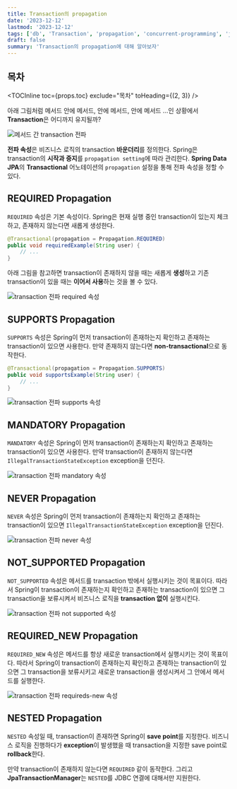 ```yaml
---
title: Transaction의 propagation
date: '2023-12-12'
lastmod: '2023-12-12'
tags: ['db', 'Transaction', 'propagation', 'concurrent-programming', 'jpa']
draft: false
summary: 'Transaction의 propagation에 대해 알아보자'
---
```


## 목차

<TOCInline toc={props.toc} exclude="목차" toHeading={(2, 3)} />

아래 그림처럼 메서드 안에 메서드, 안에 메서드, 안에 메서드 ...인 상황에서 **Transaction**은 어디까지 유지될까?

<img
  src="/static/images/db/db-transaction-propagation-problem.png"
  alt="메서드 간 transaction 전파"
/>

**전파 속성**은 비즈니스 로직의 transaction **바운더리**를 정의한다.
Spring은 transaction의 **시작과 중지**를 `propagation setting`에 따라 관리한다.
**Spring Data JPA**의 **Transactional** 어노테이션의 `propagation` 설정을 통해 전파 속성을 정할 수 있다.

## REQUIRED Propagation

`REQUIRED` 속성은 기본 속성이다. Spring은 현재 실행 중인 transaction이 있는지 체크하고, 존재하지 않는다면 새롭게 생성한다.

```java
@Transactional(propagation = Propagation.REQUIRED)
public void requiredExample(String user) {
    // ...
}
```

아래 그림을 참고하면 transaction이 존재하지 않을 때는 새롭게 **생성**하고 기존 transaction이 있을 때는 **이어서 사용**하는 것을 볼 수 있다.

<img
  src="/static/images/db/db-transaction-propagation-required.png"
  alt="transaction 전파 required 속성"
/>

## SUPPORTS Propagation

`SUPPORTS` 속성은 Spring이 먼저 transaction이 존재하는지 확인하고 존재하는 transaction이 있으면 사용한다.
만약 존재하지 않는다면 **non-transactional**으로 동작한다.

```java
@Transactional(propagation = Propagation.SUPPORTS)
public void supportsExample(String user) {
    // ...
}
```

<img
  src="/static/images/db/db-transaction-propagation-supports.png"
  alt="transaction 전파 supports 속성"
/>

## MANDATORY Propagation

`MANDATORY` 속성은 Spring이 먼저 transaction이 존재하는지 확인하고 존재하는 transaction이 있으면 사용한다.
만약 transaction이 존재하지 않는다면 `IllegalTransactionStateException` exception을 던진다.

<img
  src="/static/images/db/db-transaction-propagation-mandatory.png"
  alt="transaction 전파 mandatory 속성"
/>

## NEVER Propagation

`NEVER` 속성은 Spring이 먼저 transaction이 존재하는지 확인하고 존재하는 transaction이 있으면 `IllegalTransactionStateException` exception을 던진다.

<img
  src="/static/images/db/db-transaction-propagation-never.png"
  alt="transaction 전파 never 속성"
/>

## NOT_SUPPORTED Propagation

`NOT_SUPPORTED` 속성은 메서드를 transaction 밖에서 실행시키는 것이 목표이다.
따라서 Spring이 transaction이 존재하는지 확인하고 존재하는 transaction이 있으면 그 transaction을 보류시켜서
비즈니스 로직을 **transaction 없이** 실행시킨다.

<img
  src="/static/images/db/db-transaction-propagation-not-supported.png"
  alt="transaction 전파 not supported 속성"
/>

## REQUIRED_NEW Propagation

`REQUIRED_NEW` 속성은 메서드를 항상 새로운 transaction에서 실행시키는 것이 목표이다.
따라서 Spring이 transaction이 존재하는지 확인하고 존재하는 transaction이 있으면 그 transaction을 보류시키고
새로운 transaction을 생성시켜서 그 안에서 메서드를 실행한다.

<img
  src="/static/images/db/db-transaction-propagation-requireds-new.png"
  alt="transaction 전파 requireds-new 속성"
/>

## NESTED Propagation

`NESTED` 속성일 때, transaction이 존재하면 Spring이 **save point**를 지정한다.
비즈니스 로직을 진행하다가 **exception**이 발생했을 때 transaction을 지정한 save point로 **rollback**한다.

만약 transaction이 존재하지 않는다면 `REQUIRED` 같이 동작한다.
그리고 **JpaTransactionManager**는 `NESTED`를 JDBC 연결에 대해서만 지원한다.
